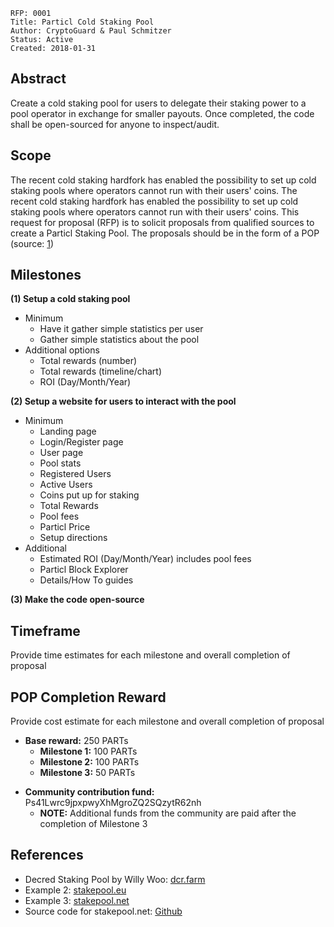 <pre>
RFP: 0001
Title: Particl Cold Staking Pool
Author: CryptoGuard & Paul Schmitzer
Status: Active
Created: 2018-01-31
</pre>

==Abstract==
Create a cold staking pool for users to delegate their staking power to a pool operator in exchange for smaller payouts. Once completed, the code shall be open-sourced for anyone to inspect/audit. 

==Scope==
The recent cold staking hardfork has enabled the possibility to set up cold staking pools where operators cannot run with their users' coins. The recent cold staking hardfork has enabled the possibility to set up cold staking pools where operators cannot run with their users' coins. This request for proposal (RFP) is to solicit proposals from qualified sources to create a Particl Staking Pool. The proposals should be in the form of a POP (source: [https://github.com/particlcommunity/pops/blob/master/pop-0000/pop-0000.mediawiki])

==Milestones==
'''(1) Setup a cold staking pool'''
* Minimum
** Have it gather simple statistics per user
** Gather simple statistics about the pool
* Additional options
** Total rewards (number)
** Total rewards (timeline/chart)
** ROI (Day/Month/Year)

'''(2) Setup a website for users to interact with the pool'''
* Minimum
** Landing page
** Login/Register page
** User page
** Pool stats
** Registered Users
** Active Users
** Coins put up for staking
** Total Rewards
** Pool fees
** Particl Price
** Setup directions
* Additional
** Estimated ROI (Day/Month/Year) includes pool fees
** Particl Block Explorer
** Details/How To guides

'''(3) Make the code open-source'''


==Timeframe==
Provide time estimates for each milestone and overall completion of proposal

==POP Completion Reward==
Provide cost estimate for each milestone and overall completion of proposal
* '''Base reward:''' 250 PARTs 
** '''Milestone 1:''' 100 PARTs
** '''Milestone 2:''' 100 PARTs
** '''Milestone 3:''' 50 PARTs

* '''Community contribution fund:''' Ps41Lwrc9jpxpwyXhMgroZQ2SQzytR62nh
** '''NOTE:''' Additional funds from the community are paid after the completion of Milestone 3


==References==
* Decred Staking Pool by Willy Woo: [https://dcr.farm/ dcr.farm]
* Example 2: [http://stakepool.eu/ stakepool.eu]
* Example 3: [https://dcr.stakepool.net/ stakepool.net]
* Source code for stakepool.net: [https://github.com/decred/dcrstakepool Github]
